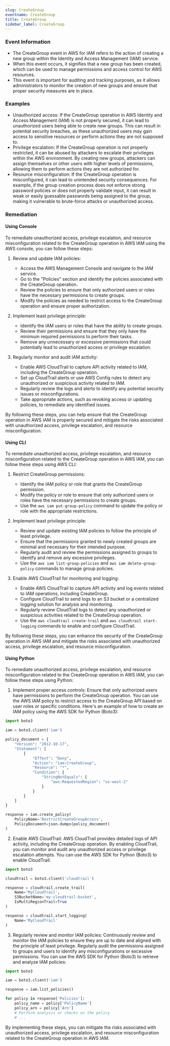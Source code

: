 ```yaml
--- 
slug: CreateGroup
eventname: CreateGroup
title: CreateGroup
sidebar_label: CreateGroup
---
```

                       
### Event Information

- The CreateGroup event in AWS for IAM refers to the action of creating a new group within the Identity and Access Management (IAM) service.
- When this event occurs, it signifies that a new group has been created, which can be used to manage permissions and access control for AWS resources.
- This event is important for auditing and tracking purposes, as it allows administrators to monitor the creation of new groups and ensure that proper security measures are in place.


### Examples

- Unauthorized access: If the CreateGroup operation in AWS Identity and Access Management (IAM) is not properly secured, it can lead to unauthorized users being able to create new groups. This can result in potential security breaches, as these unauthorized users may gain access to sensitive resources or perform actions they are not supposed to.
- Privilege escalation: If the CreateGroup operation is not properly restricted, it can be abused by attackers to escalate their privileges within the AWS environment. By creating new groups, attackers can assign themselves or other users with higher levels of permissions, allowing them to perform actions they are not authorized for.
- Resource misconfiguration: If the CreateGroup operation is misconfigured, it can lead to unintended security consequences. For example, if the group creation process does not enforce strong password policies or does not properly validate input, it can result in weak or easily guessable passwords being assigned to the group, making it vulnerable to brute-force attacks or unauthorized access.

### Remediation

#### Using Console

To remediate unauthorized access, privilege escalation, and resource misconfiguration related to the CreateGroup operation in AWS IAM using the AWS console, you can follow these steps:

1. Review and update IAM policies: 
   - Access the AWS Management Console and navigate to the IAM service.
   - Go to the "Policies" section and identify the policies associated with the CreateGroup operation.
   - Review the policies to ensure that only authorized users or roles have the necessary permissions to create groups.
   - Modify the policies as needed to restrict access to the CreateGroup operation and ensure proper authorization.

2. Implement least privilege principle:
   - Identify the IAM users or roles that have the ability to create groups.
   - Review their permissions and ensure that they only have the minimum required permissions to perform their tasks.
   - Remove any unnecessary or excessive permissions that could potentially lead to unauthorized access or privilege escalation.

3. Regularly monitor and audit IAM activity:
   - Enable AWS CloudTrail to capture API activity related to IAM, including the CreateGroup operation.
   - Set up CloudTrail alerts or use AWS Config rules to detect any unauthorized or suspicious activity related to IAM.
   - Regularly review the logs and alerts to identify any potential security issues or misconfigurations.
   - Take appropriate actions, such as revoking access or updating policies, to remediate any identified issues.

By following these steps, you can help ensure that the CreateGroup operation in AWS IAM is properly secured and mitigate the risks associated with unauthorized access, privilege escalation, and resource misconfiguration.

#### Using CLI

To remediate unauthorized access, privilege escalation, and resource misconfiguration related to the CreateGroup operation in AWS IAM, you can follow these steps using AWS CLI:

1. Restrict CreateGroup permissions: 
   - Identify the IAM policy or role that grants the CreateGroup permission.
   - Modify the policy or role to ensure that only authorized users or roles have the necessary permissions to create groups.
   - Use the `aws iam put-group-policy` command to update the policy or role with the appropriate restrictions.

2. Implement least privilege principle:
   - Review and update existing IAM policies to follow the principle of least privilege.
   - Ensure that the permissions granted to newly created groups are minimal and necessary for their intended purpose.
   - Regularly audit and review the permissions assigned to groups to identify and remove any excessive privileges.
   - Use the `aws iam list-group-policies` and `aws iam delete-group-policy` commands to manage group policies.

3. Enable AWS CloudTrail for monitoring and logging:
   - Enable AWS CloudTrail to capture API activity and log events related to IAM operations, including CreateGroup.
   - Configure CloudTrail to send logs to an S3 bucket or a centralized logging solution for analysis and monitoring.
   - Regularly review CloudTrail logs to detect any unauthorized or suspicious activities related to the CreateGroup operation.
   - Use the `aws cloudtrail create-trail` and `aws cloudtrail start-logging` commands to enable and configure CloudTrail.

By following these steps, you can enhance the security of the CreateGroup operation in AWS IAM and mitigate the risks associated with unauthorized access, privilege escalation, and resource misconfiguration.

#### Using Python

To remediate unauthorized access, privilege escalation, and resource misconfiguration related to the CreateGroup operation in AWS IAM, you can follow these steps using Python:

1. Implement proper access controls: Ensure that only authorized users have permissions to perform the CreateGroup operation. You can use the AWS IAM policy to restrict access to the CreateGroup API based on user roles or specific conditions. Here's an example of how to create an IAM policy using the AWS SDK for Python (Boto3):

```python
import boto3

iam = boto3.client('iam')

policy_document = {
    "Version": "2012-10-17",
    "Statement": [
        {
            "Effect": "Deny",
            "Action": "iam:CreateGroup",
            "Resource": "*",
            "Condition": {
                "StringNotEquals": {
                    "aws:RequestedRegion": "us-west-2"
                }
            }
        }
    ]
}

response = iam.create_policy(
    PolicyName='RestrictCreateGroupAccess',
    PolicyDocument=json.dumps(policy_document)
)
```

2. Enable AWS CloudTrail: AWS CloudTrail provides detailed logs of API activity, including the CreateGroup operation. By enabling CloudTrail, you can monitor and audit any unauthorized access or privilege escalation attempts. You can use the AWS SDK for Python (Boto3) to enable CloudTrail:

```python
import boto3

cloudtrail = boto3.client('cloudtrail')

response = cloudtrail.create_trail(
    Name='MyCloudTrail',
    S3BucketName='my-cloudtrail-bucket',
    IsMultiRegionTrail=True
)

response = cloudtrail.start_logging(
    Name='MyCloudTrail'
)
```

3. Regularly review and monitor IAM policies: Continuously review and monitor the IAM policies to ensure they are up to date and aligned with the principle of least privilege. Regularly audit the permissions assigned to groups and users to identify any misconfigurations or excessive permissions. You can use the AWS SDK for Python (Boto3) to retrieve and analyze IAM policies:

```python
import boto3

iam = boto3.client('iam')

response = iam.list_policies()

for policy in response['Policies']:
    policy_name = policy['PolicyName']
    policy_arn = policy['Arn']
    # Perform analysis or checks on the policy
    # ...
```

By implementing these steps, you can mitigate the risks associated with unauthorized access, privilege escalation, and resource misconfiguration related to the CreateGroup operation in AWS IAM.


 